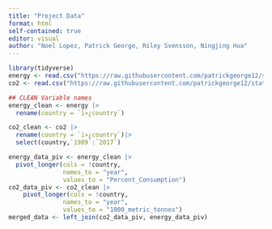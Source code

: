 ```yaml
---
title: "Project Data"
format: html
self-contained: true
editor: visual
author: "Noel Lopez, Patrick George, Riley Svensson, Ningjing Hua"
---
```


```r
library(tidyverse)
energy <- read.csv("https://raw.githubusercontent.com/patrickgeorge12/stat-331-PA6/main/eg_fec_rnew_zs.csv", check.names = FALSE)
co2 <- read.csv("https://raw.githubusercontent.com/patrickgeorge12/stat-331-PA6/main/yearly_co2_emissions_1000_tonnes.csv", check.names = FALSE)

## CLEAN Variable names
energy_clean <- energy |>
  rename(country = `ï»¿country`)

co2_clean <- co2 |>
  rename(country = `ï»¿country`)|>
  select(country,`1989`:`2017`)
```

```r
energy_data_piv <- energy_clean |>
  pivot_longer(cols = !country,
               names_to = "year",
               values_to = "Percent_Consumption")
co2_data_piv <- co2_clean |> 
    pivot_longer(cols = !country,
               names_to = "year",
               values_to = "1000_metric_tonnes")
merged_data <- left_join(co2_data_piv, energy_data_piv)
```
